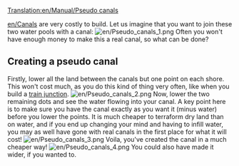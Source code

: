 [[Translation:en/Manual/Pseudo canals]]

[[en/Canals]] are very costly to build. Let us imagine that you want to join these two water pools with a canal:
[[File:en/Pseudo canals 1.png|center]]
Often you won't have enough money to make this a real canal, so what can be done?

==Creating a pseudo canal==
Firstly, lower all the land between the canals but one point on each shore. This won't cost much, as you do this kind of thing very often, like when you build a [[en/Train Junctions|train junction]].
[[File:en/Pseudo canals 2.png|center]]
Now, lower the two remaining dots and see the water flowing into your canal.  A key point here is to make sure you have the canal exactly as you want it (minus water) before you lower the points.  It is much cheaper to terraform dry land than on water, and if you end up changing your mind and having to infill water, you may as well have gone with real canals in the first place for what it will cost!
[[File:en/Pseudo canals 3.png|center]]
Voila, you've created the canal in a much cheaper way!
[[File:en/Pseudo canals 4.png|center]]
You could also have made it wider, if you wanted to. <!--Another advantage of pseudo canals is that you can build bridges over a pseudo canal, but you cannot over a real canal. NOT TRUE IN v0.6.0.-->